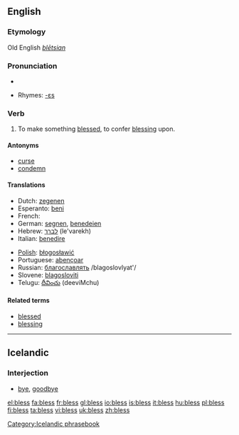 ==English==
===Etymology===
Old English ''[[blētsian]]''

===Pronunciation===
*{{audio|en-us-bless.ogg|Audio (US)}}

*Rhymes: [[Rhymes:English:-ɛs|-ɛs]]

===Verb===
{{en-verb|bless|es}}

# To make something [[blessed]], to confer [[blessing]] upon.

====Antonyms====
*[[curse]]
*[[condemn]]

====Translations====

{{top}}
* Dutch: [[zegenen]]
* Esperanto: [[beni]]
* French: {{trad|fr|bénir}}
* German: [[segnen]], [[benedeien]] {{obsolete}}
* Hebrew: [[לברך]] (le'varekh)
* Italian: [[benedire]]
{{mid}}
* [[w:Polish language|Polish]]: [[błogosławić]]
*Portuguese: [[abençoar]]
* Russian: [[благославлять]] /blagoslovlyat'/
*Slovene: [[blagosloviti]]
*Telugu: [[దీవించు]] (deeviMchu)
{{bottom}}

====Related terms====
*[[blessed]]
*[[blessing]]

----

==Icelandic==

===Interjection===

* [[bye]], [[goodbye]]

[[Category:Icelandic phrasebook]]

[[el:bless]]
[[fa:bless]]
[[fr:bless]]
[[gl:bless]]
[[io:bless]]
[[is:bless]]
[[it:bless]]
[[hu:bless]]
[[pl:bless]]
[[fi:bless]]
[[ta:bless]]
[[vi:bless]]
[[uk:bless]]
[[zh:bless]]